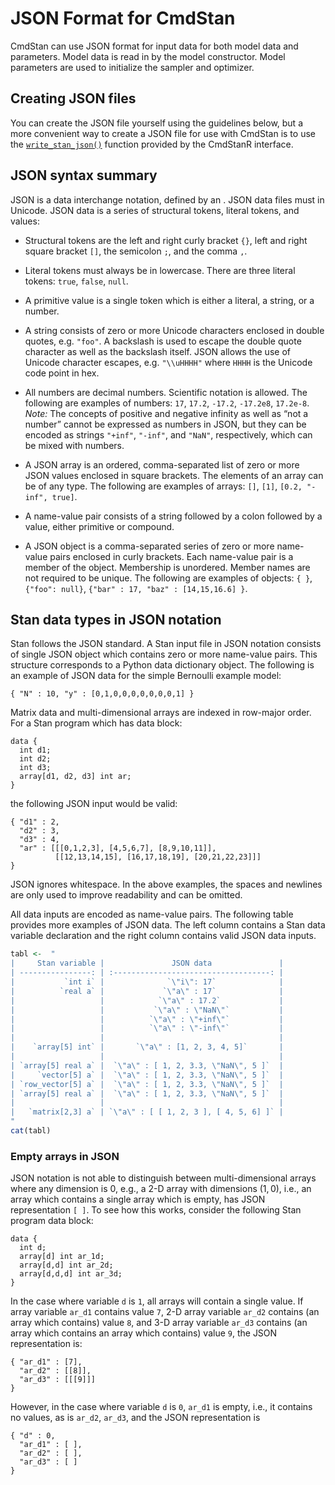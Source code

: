# JSON Format for CmdStan {#json}

CmdStan can use JSON format for input data for both model data and
parameters. Model data is read in by the model constructor. Model
parameters are used to initialize the sampler and optimizer.


## Creating JSON files

You can create the JSON file yourself using the guidelines below, but a more
convenient way to create a JSON file for use with CmdStan is to use the
[`write_stan_json()`](https://mc-stan.org/cmdstanr/reference/write_stan_json) 
function provided by the CmdStanR interface.


## JSON syntax summary

JSON is a data interchange notation, defined by an
\href{http://www.ecma-international.org/publications/files/ECMA-ST/ECMA-404.pdf}{ECMA
standard}. JSON data files must in Unicode. JSON data is a series of
structural tokens, literal tokens, and values:

- Structural tokens are the left and right curly bracket `{}`, left and right
square bracket `[]`, the semicolon `;`, and the comma `,`.

- Literal tokens must always be in lowercase.
There are three literal tokens: `true`, `false`, `null`.

- A primitive value is a single token which is
either a literal, a string, or a number.

- A string consists of zero or more Unicode characters
enclosed in double quotes, e.g. `"foo"`.
A backslash is used to escape the double quote
character as well as the backslash itself.
JSON allows the use of
Unicode character escapes, e.g. `"\\uHHHH"` where `HHHH`
is the Unicode code point in hex.

- All numbers are decimal numbers. Scientific notation is allowed.
The following are examples of numbers:
` 17`, `17.2`, `-17.2`, `-17.2e8`, `17.2e-8`.  <br>
_Note:_ The concepts of positive and negative infinity as well as
"not a number" cannot be expressed as numbers in JSON, but they can
be encoded as strings `"+inf"`, `"-inf"`, and `"NaN"`, respectively,
which can be mixed with numbers.

- A JSON array is an ordered, comma-separated list of zero or more
JSON values enclosed in square brackets. The elements of an array
can be of any type. The following are examples of arrays:
`[]`, `[1]`, `[0.2, "-inf", true]`.

- A name-value pair consists of a string followed by a colon followed by a
value, either primitive or compound.

- A JSON object is a comma-separated series of zero or more
name-value pairs enclosed in curly brackets.
Each name-value pair is a member of the object.
Membership is unordered. Member names are not required to be unique.
The following are examples of objects:
`{ }`, `{"foo": null}`, `{"bar" : 17, "baz" : [14,15,16.6] }`.


## Stan data types in JSON notation

Stan follows the JSON standard. A Stan input file in JSON notation
consists of single JSON object which contains zero or more name-value pairs.
This structure corresponds to a Python data dictionary object.
The following is an example of JSON data for the simple Bernoulli example
model:
```
{ "N" : 10, "y" : [0,1,0,0,0,0,0,0,0,1] }
```
Matrix data and multi-dimensional arrays are indexed in row-major order.
For a Stan program which has data block:
```
data {
  int d1;
  int d2;
  int d3;
  array[d1, d2, d3] int ar;
}
```
the following JSON input would be valid:
```
{ "d1" : 2,
  "d2" : 3,
  "d3" : 4,
  "ar" : [[[0,1,2,3], [4,5,6,7], [8,9,10,11]],
          [[12,13,14,15], [16,17,18,19], [20,21,22,23]]]
}
```
JSON ignores whitespace. In the above examples, the spaces and newlines are
only used to improve readability and can be omitted.

All data inputs are encoded as name-value pairs. The following table
provides more examples of JSON data. The left column contains a Stan
data variable declaration and the right column contains valid JSON
data inputs.
```r
tabl <-  "
|     Stan variable |               JSON data               |
| ----------------: | :-----------------------------------: |
|           `int i` |              `\"i\": 17`              |
|          `real a` |             `\"a\" : 17`              |
|                   |            `\"a\" : 17.2`             |
|                   |           `\"a\" : \"NaN\"`           |
|                   |          `\"a\" : \"+inf\"`           |
|                   |          `\"a\" : \"-inf\"`           |
|                   |                                       |
|    `array[5] int` |       `\"a\" : [1, 2, 3, 4, 5]`       |
|                   |                                       |
| `array[5] real a` |  `\"a\" : [ 1, 2, 3.3, \"NaN\", 5 ]`  |
|     `vector[5] a` |  `\"a\" : [ 1, 2, 3.3, \"NaN\", 5 ]`  |
| `row_vector[5] a` |  `\"a\" : [ 1, 2, 3.3, \"NaN\", 5 ]`  |
| `array[5] real a` |  `\"a\" : [ 1, 2, 3.3, \"NaN\", 5 ]`  |
|                   |                                       |
|   `matrix[2,3] a` | `\"a\" : [ [ 1, 2, 3 ], [ 4, 5, 6] ]` |
"
cat(tabl)
```

### Empty arrays in JSON

JSON notation is not able to distinguish between multi-dimensional
arrays where any dimension is $0$, e.g., a 2-D array with dimensions $(1,0)$,
i.e., an array which contains a single array which is empty,
has JSON representation ` [ ] `.
To see how this works, consider the following Stan program data block:
```
data {
  int d;
  array[d] int ar_1d;
  array[d,d] int ar_2d;
  array[d,d,d] int ar_3d;
}
```
In the case where variable `d` is `1`, all arrays will contain a single value.
If array variable `ar_d1` contains value `7`,
2-D array variable `ar_d2` contains (an array which contains) value `8`,
and 3-D array variable `ar_d3` contains (an array which contains an array which contains) value `9`,
the JSON representation is:
```
{ "ar_d1" : [7],
  "ar_d2" : [[8]],
  "ar_d3" : [[[9]]]
}
```
However, in the case where variable `d` is `0`,
`ar_d1` is empty, i.e., it contains no values,
as is `ar_d2`, `ar_d3`,
and the JSON representation is
```
{ "d" : 0,
  "ar_d1" : [ ],
  "ar_d2" : [ ],
  "ar_d3" : [ ]
}
```
